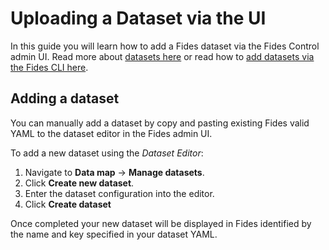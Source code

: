 
# Uploading a Dataset via the UI

In this guide you will learn how to add a Fides dataset via the Fides Control admin UI. Read more about [datasets here](/dev-docs/datasets/) or read how to [add datasets via the Fides CLI here](add-datasets-cli).

## Adding a dataset 

You can manually add a dataset by copy and pasting existing Fides valid YAML to the dataset editor in the Fides admin UI.

To add a new dataset using the _Dataset Editor_:
1. Navigate to **Data map** → **Manage datasets**.
2. Click **Create new dataset**.
3. Enter the dataset configuration into the editor.
4. Click **Create dataset**

Once completed your new dataset will be displayed in Fides identified by the name and key specified in your dataset YAML.

<Screenshot img="/docs/assets/img/privacy-requests/generate_dataset.gif" description="Generate a dataset" /> 



